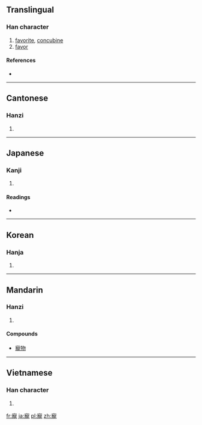 {{also|宠}}
==Translingual==

===Han character===
{{Han char|rn=40|rad=宀|as=16|sn=19|four=3021<sub>1</sub>|canj=十卜月心 (JYBP)}}

# [[favorite]], [[concubine]]
# [[favor]]

====References====
* {{Han ref|kx=0293.070|dkj=07368|dj=0579.270|hdz=20957.190|uh=5BF5|ud=23541|bh=C364|bd=50020}}

----

==Cantonese==

===Hanzi===
{{yue-hanzi|jyut=|y=chung2|sim=宠}}

# {{defn|Cantonese|sort=宀16}}

----

==Japanese==

===Kanji===
{{ja-kanji|grade=|rs=宀16}}

# {{defn|Japanese|sort=宀16}}

====Readings====
* {{ja-readings|on=[[ちょう]] (chō)|kun=[[めぐみ]] (megumi), [[めぐむ]] (megumu)}}

----

==Korean==

===Hanja===
{{ko-hanja|hangeul=총|rv=chong|mr=ch'ong}}

# {{defn|Korean|sort=宀16}}

----

==Mandarin==

===Hanzi===
{{cmn-hanzi|sim=宠|pin=[[chǒng]] ([[chong3]])|wg=ch'ung<sup>3</sup>}}

# {{defn|Mandarin|sort=宀16}}

====Compounds====
*[[寵物]]

----

==Vietnamese==

===Han character===
{{vi-hantu|[[sủng]], [[sũng]], [[sổng]]|rs=宀16}}

# {{defn|Vietnamese|sort=宀16}}

[[fr:寵]]
[[ja:寵]]
[[pl:寵]]
[[zh:寵]]